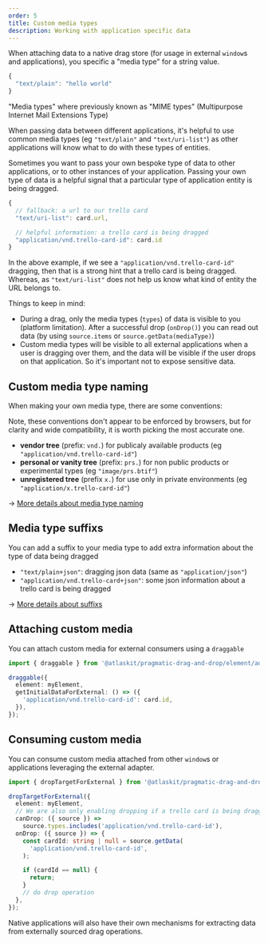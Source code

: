 ```yaml
---
order: 5
title: Custom media types
description: Working with application specific data
---
```



When attaching data to a native drag store (for usage in external `window`s and applications), you specific a "media type" for a string value.

```ts
{
  "text/plain": "hello world"
}
```

<SectionMessage>

"Media types" where previously known as "MIME types" (Multipurpose Internet Mail Extensions Type)

</SectionMessage>

When passing data between different applications, it's helpful to use common media types (eg `"text/plain"` and `"text/uri-list"`) as other applications will know what to do with these types of entities.

Sometimes you want to pass your own bespoke type of data to other applications, or to other instances of your application. Passing your own type of data is a helpful signal that a particular type of application entity is being dragged.

```ts
{
  // fallback: a url to our trello card
  "text/uri-list": card.url,

  // helpful information: a trello card is being dragged
  "application/vnd.trello-card-id": card.id
}
```

In the above example, if we see a `"application/vnd.trello-card-id"` dragging, then that is a strong hint that a trello card is being dragged. Whereas, as `"text/uri-list"` does not help us know what kind of entity the URL belongs to.

Things to keep in mind:

- During a drag, only the media types (`types`) of data is visible to you (platform limitation). After a successful drop (`onDrop()`) you can read out data (by using `source.items` or `source.getData(mediaType)`)
- Custom media types will be visible to all external applications when a user is dragging over them, and the data will be visible if the user drops on that application. So it's important not to expose sensitive data.

## Custom media type naming

When making your own media type, there are some conventions:

<SectionMessage>

Note, these conventions don't appear to be enforced by browsers, but for clarity and wide compatibility, it is worth picking the most accurate one.

</SectionMessage>

- **vendor tree** (prefix: `vnd.`) for publicaly available products (eg `"application/vnd.trello-card-id"`)
- **personal or vanity tree** (prefix: `prs.`) for non public products or experimental types (eg `"image/prs.btif"`)
- **unregistered tree** (prefix `x.`) for use only in private environments (eg `"application/x.trello-card-id"`)

→ [More details about media type naming](https://en.wikipedia.org/wiki/Media_type)

## Media type suffixs

You can add a suffix to your media type to add extra information about the type of data being dragged

- `"text/plain+json"`: dragging json data (same as `"application/json"`)
- `"application/vnd.trello-card+json"`: some json information about a trello card is being dragged

→ [More details about suffixs](https://en.wikipedia.org/wiki/Media_type)

## Attaching custom media

You can attach custom media for external consumers using a `draggable`

```ts
import { draggable } from '@atlaskit/pragmatic-drag-and-drop/element/adapter';

draggable({
  element: myElement,
  getInitialDataForExternal: () => ({
    'application/vnd.trello-card-id': card.id,
  }),
});
```

## Consuming custom media

You can consume custom media attached from other `window`s or applications leveraging the external adapter.

```ts
import { dropTargetForExternal } from '@atlaskit/pragmatic-drag-and-drop/external/adapter';

dropTargetForExternal({
  element: myElement,
  // We are also only enabling dropping if a trello card is being dragged
  canDrop: ({ source }) =>
    source.types.includes('application/vnd.trello-card-id'),
  onDrop: ({ source }) => {
    const cardId: string | null = source.getData(
      'application/vnd.trello-card-id',
    );

    if (cardId == null) {
      return;
    }
    // do drop operation
  },
});
```

Native applications will also have their own mechanisms for extracting data from externally sourced drag operations.
